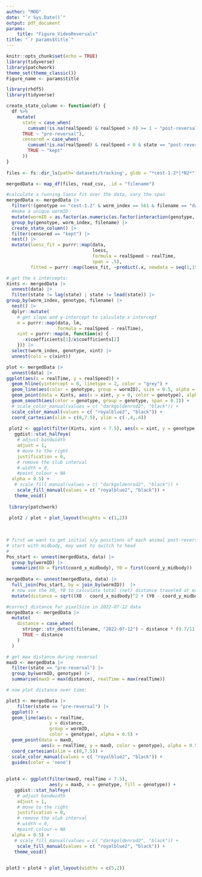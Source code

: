```yaml
---
author: "MOD"
date: "`r Sys.Date()`"
output: pdf_document
params:
    title: "Figure_VideoReversals"
title: "`r params$title`"
---
```


```r
knitr::opts_chunk$set(echo = TRUE)
library(tidyverse)
library(patchwork)
theme_set(theme_classic())
Figure_name <- params$title
```


```r
library(rhdf5)
library(tidyverse)

create_state_column <- function(df) {
  df %>%
    mutate(
      state = case_when(
        cumsum(!is.na(realSpeed) & realSpeed > 0) >= 1 ~ "post-reversal",
      TRUE ~ "pre-reversal"),
      censored = case_when(
        cumsum(!is.na(realSpeed) & realSpeed < 0 & state == "post-reversal") >= 1 ~ "censored",
        TRUE ~ "kept"
      ))
}
  
files <- fs::dir_ls(path='datasets/tracking', glob = "*cest-1.2*|*N2*")

mergedData <- map_df(files, read_csv, .id = "filename")

#calculate a running loess fit over the data, vary the span
mergedData <- mergedData |>
  filter(!(genotype == "cest-1.2" & worm_index == 561 & filename == "datasets/tracking/2022-07-12_cest-1.2_B_2022_07_12-07082022093440-0-07122022121231_cest-1.2_off-food_aligned.csv")) |>
  #make a unique wormID
  mutate(wormID = as.factor(as.numeric(as.factor(interaction(genotype, worm_index, filename))))) |>
  group_by(genotype, worm_index, filename) |>
  create_state_column() |>
  filter(censored == "kept") |>
  nest() |>
  mutate(loess_fit = purrr::map(data, 
                                loess, 
                                formula = realSpeed ~ realTime, 
                                span = .5),
         fitted = purrr::map(loess_fit, ~predict(.x, newdata = seq(1,15, by = 0.1))))

# get the x intercepts:
Xints <- mergedData |>
  unnest(data) |>
  filter(state != lag(state) | state != lead(state)) |>
group_by(worm_index, genotype, filename) |>
  nest() |>
  dplyr::mutate(
    # get slope and y-intercept to calculate x intercept
    m = purrr::map(data, lm,
                   formula = realSpeed ~ realTime),
    xint = purrr::map(m, function(x) {
      -x$coefficients[1]/x$coefficients[2]
    })) |>
  select(worm_index, genotype, xint) |>
  unnest(cols = c(xint))

plot <- mergedData |>
  unnest(data) |>
ggplot(aes(x = realTime, y = realSpeed)) +
  geom_hline(yintercept = 0, linetype = 2, color = "grey") +
  geom_line(aes(color = genotype, group = wormID), size = 0.5, alpha = 0.5) +
  geom_point(data = Xints, aes(x = xint, y = 0, color = genotype), alpha = 0.5) +
  geom_smooth(aes(color = genotype, group = genotype, span = 0.1)) +
  # scale_color_manual(values = c( "darkgoldenrod2", "black")) +
  scale_color_manual(values = c( "royalblue2", "black")) +
  coord_cartesian(xlim = c(0,7.5), ylim = c(-.4,.4))
 
 plot2 <- ggplot(filter(Xints, xint < 7.5), aes(x = xint, y = genotype, fill = genotype)) +
   ggdist::stat_halfeye(
    # adjust bandwidth
    adjust = 1,
    # move to the right
    justification = 0,
    # remove the slub interval
    #.width = 0,
    #point_colour = NA
  alpha = 0.5) +
   # scale_fill_manual(values = c( "darkgoldenrod2", "black")) +
    scale_fill_manual(values = c( "royalblue2", "black")) +
   theme_void()
 
 library(patchwork)
 
 plot2 / plot + plot_layout(heights = c(1,2))
 
 
```

```r
# first we want to get initial x/y positions of each animal post-reversal:
# start with midbody, may want to switch to head
# 
Pos_start <- unnest(mergedData, data) |>
  group_by(wormID) |>
  summarize(X0 = first(coord_x_midbody), Y0 = first(coord_y_midbody))
  
mergedData <- unnest(mergedData, data) |>
  full_join(Pos_start, by = join_by(wormID))  |>
  # now use the X0, Y0 to calculate total (net) distance traveled at each time point
  mutate(distance = sqrt((X0 - coord_x_midbody)^2 + (Y0 - coord_y_midbody)^2))

#correct distance for pixelSize in 2022-07-12 data
mergedData <- mergedData |>
  mutate(
    distance = case_when(
      stringr::str_detect(filename, "2022-07-12") ~ distance * (9.7/11.1) / 10,
      TRUE ~ distance
    )
  )

# get max distance during reversal
maxD <- mergedData |> 
  filter(state == "pre-reversal") |> 
  group_by(wormID, genotype) |> 
  summarise(maxD = max(distance), realTime = max(realTime))

# now plot distance over time:

plot3 <- mergedData |>
    filter(state == "pre-reversal") |> 
  ggplot() +
  geom_line(aes(x = realTime, 
                y = distance, 
                group = wormID, 
                color = genotype), alpha = 0.5) +
  geom_point(data = maxD, 
             aes(x = realTime, y = maxD, color = genotype), alpha = 0.5) +
  coord_cartesian(xlim = c(0,7.5)) +
  scale_color_manual(values = c( "royalblue2", "black")) +
  guides(color = 'none')
  
  
plot4 <- ggplot(filter(maxD, realTime < 7.5), 
                aes(y = maxD, x = genotype, fill = genotype)) +
   ggdist::stat_halfeye(
    # adjust bandwidth
    adjust = 1,
    # move to the right
    justification = 0,
    # remove the slub interval
    #.width = 0,
    #point_colour = NA
  alpha = 0.5) +
   # scale_fill_manual(values = c( "darkgoldenrod2", "black")) +
    scale_fill_manual(values = c( "royalblue2", "black")) +
   theme_void()
  

plot3 + plot4 + plot_layout(widths = c(5,2))


```

